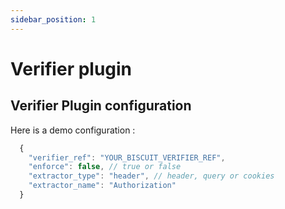 ```yaml
---
sidebar_position: 1
---
```



# Verifier plugin

## Verifier Plugin configuration

Here is a demo configuration :

```js
  {
    "verifier_ref": "YOUR_BISCUIT_VERIFIER_REF",
    "enforce": false, // true or false
    "extractor_type": "header", // header, query or cookies
    "extractor_name": "Authorization"
  }
```